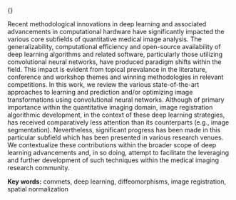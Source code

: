 
\Large
{\bf Abstract}

\normalsize

Recent methodological innovations in deep learning and associated advancements in computational
hardware have significantly impacted the various core subfields of quantitative medical image
analysis.  The generalizability, computational efficiency and open-source
availability of deep learning algorithms and related software, particularly those utilizing convolutional neural
networks, have produced paradigm shifts within the field.  This impact is evident from topical prevalance
in the literature, conference and workshop themes and winning methodologies in relevant competitions.
In this work, we review the various state-of-the-art approaches to learning and prediction
and/or optimizing image transformations using convolutional neural networks.   Although of
primary importance within the
quantitative imaging domain, image registration algorithmic development, in the context of these
deep learning strategies, has received comparatively less attention than its counterparts (e.g.,
image segmentation).  Nevertheless, significant progress has been made in this particular subfield
which has been presented in various research venues.  We contextualize these contributions within the broader scope of
deep learning advancements and, in so doing, attempt to facilitate the leveraging and further
development of such techniques within the medical imaging research community.

__Key words:__  convnets, deep learning, diffeomorphisms, image registration, spatial normalization


\clearpage
